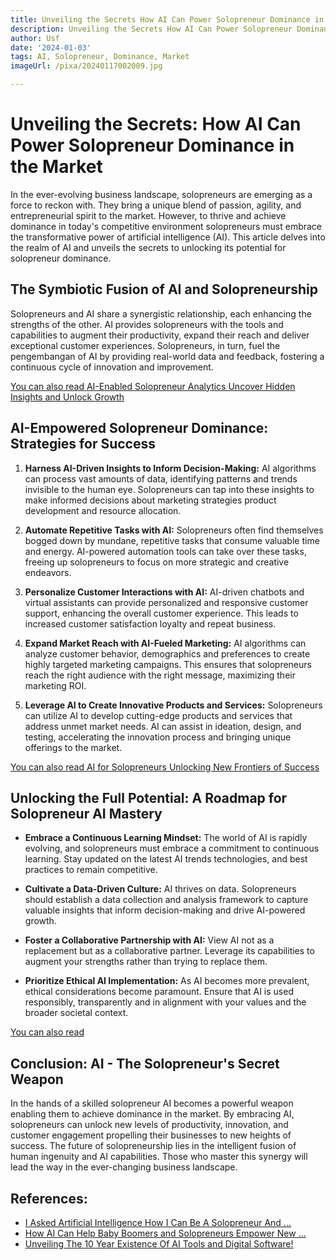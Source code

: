 ```yaml
---
title: Unveiling the Secrets How AI Can Power Solopreneur Dominance in the Market
description: Unveiling the Secrets How AI Can Power Solopreneur Dominance in the Market
author: Usf
date: '2024-01-03'
tags: AI, Solopreneur, Dominance, Market
imageUrl: /pixa/20240117002009.jpg

---
```

# Unveiling the Secrets: How AI Can Power  Solopreneur  Dominance in the  Market

In  the ever-evolving  business landscape, solopreneurs are emerging as a force to reckon with. They bring a unique  blend of passion,  agility, and entrepreneurial spirit to  the  market. However, to thrive  and achieve dominance in today's competitive environment solopreneurs must embrace the transformative power of artificial intelligence (AI). This article delves into the realm of AI  and unveils the  secrets to unlocking  its potential for  solopreneur dominance.

## The Symbiotic  Fusion of AI and Solopreneurship

Solopreneurs and  AI share a synergistic relationship, each enhancing the strengths of the other. AI provides solopreneurs with the tools and capabilities to augment their productivity, expand their reach and deliver exceptional customer  experiences. Solopreneurs, in turn, fuel the pengembangan of AI by providing real-world data and feedback, fostering a continuous cycle of innovation and improvement.

[You can also  read  AI-Enabled Solopreneur Analytics Uncover Hidden Insights and Unlock Growth](AI-Enabled%20Solopreneur%20Analytics%20Uncover%20Hidden%20Insights%20and%20Unlock%20Growth)


## AI-Empowered Solopreneur Dominance: Strategies for Success

1. **Harness AI-Driven  Insights to Inform Decision-Making:** AI algorithms can process vast amounts of data, identifying patterns and trends invisible to the human eye. Solopreneurs can tap into these insights to make informed decisions  about marketing strategies product development and resource allocation.

2. **Automate Repetitive  Tasks with AI:** Solopreneurs often find themselves bogged down by mundane, repetitive tasks that consume valuable time and energy. AI-powered automation tools can take over these tasks, freeing up solopreneurs to focus on more strategic and creative endeavors.

3.  **Personalize Customer Interactions with AI:** AI-driven chatbots and  virtual assistants can provide personalized and responsive customer support, enhancing the overall customer experience. This  leads to increased customer satisfaction loyalty  and repeat business.

4. **Expand Market Reach with AI-Fueled Marketing:** AI algorithms can analyze customer  behavior, demographics and preferences to create highly targeted marketing campaigns. This ensures  that solopreneurs reach  the right  audience with the right message, maximizing their  marketing ROI.

5. **Leverage  AI to Create Innovative Products and Services:**  Solopreneurs can utilize AI to develop cutting-edge products and services that address unmet market needs. AI can assist in ideation, design, and testing, accelerating the innovation  process and bringing unique offerings to the market.

[You can also read AI  for Solopreneurs Unlocking New Frontiers of Success](AI%20for%20Solopreneurs%20Unlocking%20New%20Frontiers%20of%20Success)


## Unlocking the Full  Potential: A Roadmap for  Solopreneur AI Mastery

* **Embrace a Continuous Learning Mindset:** The world of AI is rapidly evolving, and solopreneurs  must embrace a commitment to continuous learning. Stay updated  on the latest AI trends technologies, and best practices to remain competitive.

* **Cultivate a Data-Driven Culture:** AI thrives on data. Solopreneurs should establish a data collection and analysis framework to capture valuable insights  that inform decision-making and drive AI-powered growth.

* **Foster a Collaborative Partnership with AI:** View AI not as a replacement but as a collaborative partner. Leverage its capabilities to augment your strengths rather than trying to replace them.

* **Prioritize Ethical AI Implementation:** As AI becomes more prevalent, ethical considerations become paramount.  Ensure that AI is  used responsibly, transparently and in alignment with your values  and the broader societal context.

[You can  also read ]()


## Conclusion: AI - The Solopreneur's Secret Weapon

In the hands of a skilled solopreneur AI becomes a  powerful weapon enabling them  to achieve dominance in the  market. By embracing AI, solopreneurs can unlock  new levels of productivity, innovation, and customer engagement  propelling their businesses to new  heights of success. The future  of  solopreneurship lies in  the intelligent fusion  of human ingenuity and AI capabilities. Those who master this synergy will  lead the way in  the  ever-changing business landscape.

## References:
- [I Asked Artificial Intelligence How I Can Be A Solopreneur And ...](https://fahrikarakas.medium.com/i-asked-artificial-intelligence-how-i-can-be-a-solopreneur-and-content-creator-using-ai-1c35556b165e)
- [How AI Can Help Baby Boomers and Solopreneurs Empower New ...](https://www.linkedin.com/pulse/how-ai-can-help-baby-boomers-solopreneurs-empower-new-sam-rich?trk=public_post_main-feed-card_feed-article-content)
- [Unveiling The 10 Year Existence Of AI Tools and Digital Software!](https://www.linkedin.com/pulse/unveiling-10-year-existence-ai-tools-digital-software-sam-rich-dzxne?trk=article-ssr-frontend-pulse_more-articles_related-content-card)
